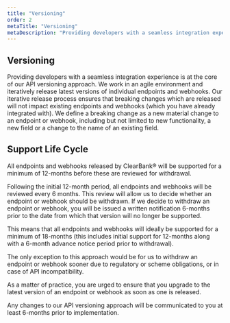 ```yaml
---
title: "Versioning"
order: 2
metaTitle: "Versioning"
metaDescription: "Providing developers with a seamless integration experience is at the core of our API versioning approach."
---
```



## Versioning

Providing developers with a seamless integration experience is at the core of our API versioning approach.
We work in an agile environment and iteratively release latest versions of individual endpoints and webhooks.
Our iterative release process ensures that breaking changes which are released will not impact existing endpoints and webhooks (which you have already integrated with).
We define a breaking change as a new material change to an endpoint or webhook, including but not limited to new functionality, a new field or a change to the name of an existing field.

## Support Life Cycle

All endpoints and webhooks released by ClearBank® will be supported for a minimum of 12-months before these are reviewed for withdrawal.

Following the initial 12-month period, all endpoints and webhooks will be reviewed every 6 months. This review will allow us to decide whether an endpoint or webhook should be withdrawn.
If we decide to withdraw an endpoint or webhook, you will be issued a written notification 6-months prior to the date from which that version will no longer be supported.

This means that all endpoints and webhooks will ideally be supported for a minimum of 18-months (this includes initial support for 12-months along with a 6-month advance notice period prior to withdrawal).

The only exception to this approach would be for us to withdraw an endpoint or webhook sooner due to regulatory or scheme obligations, or in case of API incompatibility.

As a matter of practice, you are urged to ensure that you upgrade to the latest version of an endpoint or webhook as soon as one is released.

<Callout colour="blue">
  Any changes to our API versioning approach will be communicated to you at
  least 6-months prior to implementation.
</Callout>
